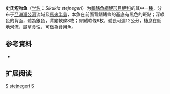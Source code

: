 {{Speciesbox
| name = 史氏短吻鱼
| status = NE
| status_system = IUCN3.1
| image = 
| genus = Sikukia
| species = stejnegeri
| authority = [[Smith|Smith]], 1931
| synonyms = *''Xenocheilichthys loppei''<br /><small>Durand, 1940</small>
}}

'''史氏短吻鱼'''（[[学名|学名]]：''Sikukia stejnegeri''）为[[輻鰭魚綱|輻鰭魚綱]][[鯉形目|鯉形目]][[鲤科|鲤科]]的其中一[[種|種]]，分布于[[亞洲|亞洲]][[湄公河|湄公河]]流域及[[馬來半島|馬來半島]]，本魚在前面背鰭鰭條的基底有黑色的斑點；深綠色的背面，體為銀色，背鰭軟條8枚；臀鰭軟條9枚，體長可達12公分，棲息在低地河流，屬草食性，可做為食用魚。

== 参考資料 ==
*{{FishBase_species|genus=Sikukia|species=stejnegeri|year=2011|month=12}}

== 扩展阅读 ==
{{refbegin}}
{{wikispecies-inline|Sikukia stejnegeri |史氏短吻鱼}}
{{refend}}
{{Taxonbar|from=Q6411443}}

[[Category:食用鱼|S]]
[[Category:短吻鱼属|stejnegeri]]
[[Category:1931年描述的魚類|S]]


{{鯉形目小作品}}